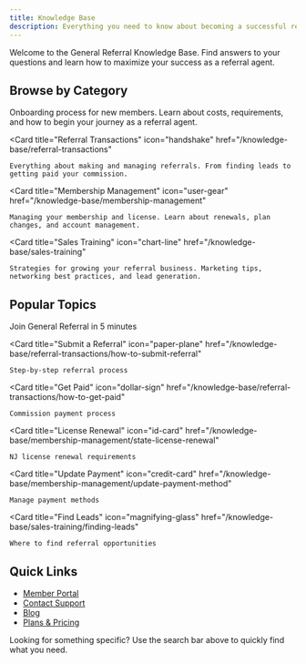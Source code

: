 ```yaml
---
title: Knowledge Base
description: Everything you need to know about becoming a successful referral agent with General Referral
---
```


Welcome to the General Referral Knowledge Base. Find answers to your questions and learn how to maximize your success as a referral agent.

## Browse by Category

<CardGroup cols={2}>
  <Card 
    title="Getting Started" 
    icon="rocket" 
    href="/knowledge-base/getting-started"
  >
    Onboarding process for new members. Learn about costs, requirements, and how to begin your journey as a referral agent.
  </Card>
  
  <Card 
    title="Referral Transactions" 
    icon="handshake" 
    href="/knowledge-base/referral-transactions"
  >
    Everything about making and managing referrals. From finding leads to getting paid your commission.
  </Card>
  
  <Card 
    title="Membership Management" 
    icon="user-gear" 
    href="/knowledge-base/membership-management"
  >
    Managing your membership and license. Learn about renewals, plan changes, and account management.
  </Card>
  
  <Card 
    title="Sales Training" 
    icon="chart-line" 
    href="/knowledge-base/sales-training"
  >
    Strategies for growing your referral business. Marketing tips, networking best practices, and lead generation.
  </Card>
</CardGroup>

## Popular Topics

<CardGroup cols={3}>
  <Card 
    title="How to Sign Up" 
    icon="user-plus"
    href="/knowledge-base/getting-started/how-to-sign-up"
  >
    Join General Referral in 5 minutes
  </Card>
  
  <Card 
    title="Submit a Referral" 
    icon="paper-plane"
    href="/knowledge-base/referral-transactions/how-to-submit-referral"
  >
    Step-by-step referral process
  </Card>
  
  <Card 
    title="Get Paid" 
    icon="dollar-sign"
    href="/knowledge-base/referral-transactions/how-to-get-paid"
  >
    Commission payment process
  </Card>
  
  <Card 
    title="License Renewal" 
    icon="id-card"
    href="/knowledge-base/membership-management/state-license-renewal"
  >
    NJ license renewal requirements
  </Card>
  
  <Card 
    title="Update Payment" 
    icon="credit-card"
    href="/knowledge-base/membership-management/update-payment-method"
  >
    Manage payment methods
  </Card>
  
  <Card 
    title="Find Leads" 
    icon="magnifying-glass"
    href="/knowledge-base/sales-training/finding-leads"
  >
    Where to find referral opportunities
  </Card>
</CardGroup>

## Quick Links

- [Member Portal](https://app.generalreferral.com/members)
- [Contact Support](https://app.generalreferral.com/contact)
- [Blog](https://www.generalreferral.com/blog)
- [Plans & Pricing](https://www.generalreferral.com/plans)

<Note>
  Looking for something specific? Use the search bar above to quickly find what you need.
</Note>